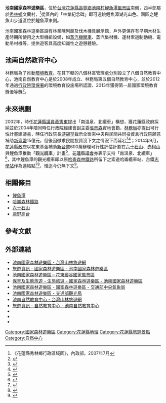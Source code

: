 '''池南國家森林遊樂區'''，位於[[台灣|台灣]][[花蓮縣|花蓮縣]][[壽豐鄉|壽豐鄉]][[池南村|池南村]][[鯉魚潭_(花蓮)|鯉魚潭風景區]]南側，西半部屬於[[秀林鄉|秀林鄉]]文蘭村，<ref>《花蓮縣秀林鄉行政區域圖》，內政部，2007年7月</ref>從區內的「林業紀念碑」即可遠眺鯉魚潭湖光山色。園區之鯉魚山步道區位於鯉魚潭東側。

池南國家森林遊樂區設有林業陳列館及伐木機具展示館，戶外更保存有早期木材生產時期所使用之大型機組設備，如[[蒸汽機車|蒸汽機關車]]、蒸汽集材機、運材索道制動機、電動吊材機等，提供遊客具高度知識性之遊憩體驗。


== 池南自然教育中心 ==
林務局為了推動[[環境教育|環境教育]]，在其下轄的八個林區管理處分別設立了八個自然教育中心，池南自然教育中心是於2008年成立、林務局第五個自然教育中心，並於2012年通過[[行政院環境保護署|行政院環保署]]的環境教育設施場所認證、2013年獲得第一屆國家環境教育獎優等獎<ref>{{Cite web|url=https://recreation.forest.gov.tw/Education/NC?typ=3&typ_id=CN|title=池南自然教育中心|accessdate=|author=|date=|work=台灣山林悠遊網|publisher=|archive-date=2020-12-03|archive-url=https://web.archive.org/web/20201203111353/https://recreation.forest.gov.tw/Education/NC?typ=3&typ_id=CN|dead-url=no}}</ref>。

== 未來規劃 ==
2002年，時任[[花蓮縣議員|花蓮縣議員]][[第十五屆花蓮縣議員列表|黃憲東]]提出「南溫泉、北纜車」構想，獲花蓮縣政府採納並於2004年陪同時任行政院經建會副主委[[張景森|張景森]]實地會勘，[[林務局|林務局]]亦提出可行性計畫建議書，時任行政院長[[游錫堃|游錫堃]]裁示全案需中央與民間共同投資且行政院願意補助[[新臺幣|新臺幣]]15億元，但後因徵求民間投資沒下文之情況下而延宕<ref>{{Cite web|url=https://news.ltn.com.tw/news/local/paper/304704|author=游太郎|language=zh-tw|title=木瓜山頂高山纜車興建案 再被關切|publisher=[[自由時報|自由時報]]|date=2009-05-20|accessdate=2009-05-20|archive-date=2021-06-05|archive-url=https://web.archive.org/web/20210605020854/https://news.ltn.com.tw/news/local/paper/304704|dead-url=no}}</ref><ref>{{Cite web|url=http://geo-taiwan.blogspot.com/2008/04/blog-post_9717.html|author=范振和|language=zh-tw|title=南溫泉、北纜車 花蓮重提觀光案|publisher=[[聯合報|聯合報]]|date=2008-04-15|accessdate=2008-04-15|archive-date=2021-06-05|archive-url=https://web.archive.org/web/20210605134250/http://geo-taiwan.blogspot.com/2008/04/blog-post_9717.html|dead-url=no}}</ref>；2014年9月，[[花蓮縣政府|花蓮縣政府]]以花東基金補助[[新台幣|新台幣]]600萬辦理可行性評估計劃在[[六十石山|六十石山]]、[[赤柯山|赤柯山]]與鯉魚潭推動「[[空中纜車|觀光纜車]]」計畫<ref>{{Cite news |url=https://news.ltn.com.tw/news/local/paper/816504 |title=金針山、鯉魚潭纜車 10年規劃啟動 |publisher=自由時報 |date=2014-09-26 |archiveurl=https://web.archive.org/web/20201024075359/https://news.ltn.com.tw/news/local/paper/816504 |archivedate=2020-10-24 |language=zh-tw |dead-url=no }}</ref>，[[花蓮縣議會|花蓮縣議會]]亦表示支持「南溫泉、北纜車」<ref>{{Cite web|url=https://www.hlcc.gov.tw/upfile/20180605112055-189.pdf|author=|language=zh-tw|title=為振興花蓮觀光 開發南溫泉北纜車 議員提出看法|publisher=花蓮縣議會議政報導|date=2018-06-01|accessdate=2018-06-01|archive-date=2021-06-04|archive-url=https://web.archive.org/web/20210604091837/https://www.hlcc.gov.tw/upfile/20180605112055-189.pdf|dead-url=no}}</ref>，其中鯉魚潭的觀光纜車即以原[[哈崙森林鐵路|哈崙森林鐵路]]所留下之索道哈崙纜車站、台鐵[[志學站|志學站]]作為連結點<ref>{{Cite news |url=https://news886.wordpress.com/2015/05/05/縣政府評估推動鯉魚潭、赤柯山及六十石山纜車計/ |title=縣政府評估鯉魚潭、赤柯山及六十石山纜車計畫 |accessdate=2015-06-23 |publisher=花蓮GO新聞 |date=2015-05-05 |archiveurl=https://web.archive.org/web/20201024075851/https://038.news/2015/05/05/%E7%B8%A3%E6%94%BF%E5%BA%9C%E8%A9%95%E4%BC%B0%E6%8E%A8%E5%8B%95%E9%AF%89%E9%AD%9A%E6%BD%AD%E3%80%81%E8%B5%A4%E6%9F%AF%E5%B1%B1%E5%8F%8A%E5%85%AD%E5%8D%81%E7%9F%B3%E5%B1%B1%E7%BA%9C%E8%BB%8A%E8%A8%88/ |archivedate=2020-10-24 |language=zh-tw |dead-url=no }}</ref><ref>{{Cite news |url=https://news.ltn.com.tw/news/life/breakingnews/1915254 |title=花蓮鯉魚潭纜車計畫 可行性路線出爐！ |publisher=自由時報 |date=2016-12-12 |archiveurl=https://web.archive.org/web/20201024075652/https://news.ltn.com.tw/news/life/breakingnews/1915254 |archivedate=2020-10-24 |language=zh-tw |dead-url=no }}</ref>，惟迄今仍無下文<ref>{{Cite web|url=http://www.ksnews.com.tw/index.php/news/contents_page/0001405169|author=何國豐|language=zh-tw|title=花蓮南北纜車計畫 十餘年沒下文|publisher=更生日報|date=2020-08-21|accessdate=2020-08-21|archive-date=2021-06-04|archive-url=https://web.archive.org/web/20210604092302/http://www.ksnews.com.tw/index.php/news/contents_page/0001405169|dead-url=no}}</ref>。


== 相關條目==
*[[鯉魚潭_(花蓮)|鯉魚潭]]
*[[哈崙森林鐵路|哈崙森林鐵路]]
*[[六十石山|六十石山]]
*[[鹿野高台|鹿野高台]]

== 參考文獻 ==
<div class="references-small">
<references/>
</div>

==外部連結==
*[https://recreation.forest.gov.tw/Forest/RA?typ=0&typ_id=0800002 池南國家森林遊樂區 - 台灣山林悠遊網] {{Wayback|url=https://recreation.forest.gov.tw/Forest/RA?typ=0&typ_id=0800002 |date=20210124220306 }}
*[https://www.forest.gov.tw/0000174 旅遊資訊 - 國家森林遊樂區 - 池南國家森林遊樂區]
*[https://www.erv-nsa.gov.tw/zh-tw/attractions/detail/31 池南國家森林遊樂區－花東縱谷國家風景區]
*[https://hualien.forest.gov.tw/0000233 保育及生態旅遊 - 生態旅遊 - 國家森林遊樂區 - 池南國家森林遊樂區]
*[https://www.cwb.gov.tw/V8/C/L/NatForest/NatForest.html?PID=E008 池南國家森林遊樂區 - 國家森林遊樂區 - 交通部中央氣象局]
*[https://www.taiwan.net.tw/m1.aspx?sno=0001016&id=401 池南國家森林遊樂區 - 交通部觀光局]
*[https://recreation.forest.gov.tw/Education/NC?typ=3&typ_id=CN 池南自然教育中心 - 台灣山林悠遊網]
*[https://www.forest.gov.tw/0000217 旅遊資訊 - 自然教育中心 - 池南自然教育中心]
*{{facebook|ChihnanNationalForestRecreationArea|池南國家森林遊樂區}}
*{{facebook|ChihnanNatureCenter|池南自然教育中心}}
*{{instagram|chihnanforest|池南國家森林遊樂區}}

{{台灣森林遊樂區列表}}

[[Category:國家森林遊樂區|Category:國家森林遊樂區]]
[[Category:花蓮縣地理|Category:花蓮縣地理]]
[[Category:花蓮縣旅遊景點|Category:花蓮縣旅遊景點]]
[[Category:自然中心|Category:自然中心]]